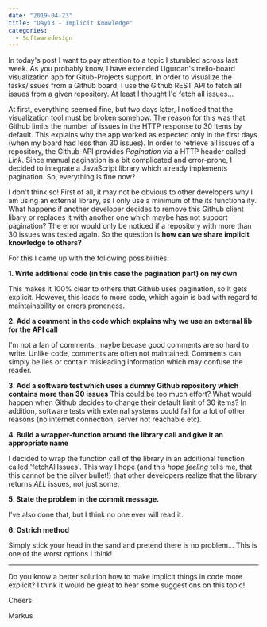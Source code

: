 ---
date: "2019-04-23"
title: "Day13 - Implicit Knowledge"
categories:
  - Softwaredesign
---

In today's post I want to pay attention to a topic I stumbled across last week.
As you probably know, I have extended Ugurcan's trello-board visualization app for Gitub-Projects support.
In order to visualize the tasks/issues from a Github board, I use the Github REST API to fetch all issues from a given repository.
At least I thought I'd fetch all issues...

At first, everything seemed fine, but two days later, I noticed that the visualization tool must be broken somehow.
The reason for this was that Github limits the number of issues in the HTTP response to 30 items by default.
This explains why the app worked as expected only in the first days (when my board had less than 30 issues).
In order to retrieve all issues of a repository, the Github-API provides *Pagination* via a HTTP header called *Link*.
Since manual pagination is a bit complicated and error-prone, I decided to integrate a JavaScript library which already implements pagination.
So, everything is fine now?

I don't think so!
First of all, it may not be obvious to other developers why I am using an external library, as I only use a minimum of the its functionality.
What happens if another developer decides to remove this Github client libary or replaces it with another one which maybe has not support pagination?
The error would only be noticed if a repository with more than 30 issues was tested again.
So the question is **how can we share implicit knowledge to others?**

For this I came up with the following possibilities:

**1. Write additional code (in this case the pagination part) on my own**

  This makes it 100% clear to others that Github uses pagination, so it gets explicit.
  However, this leads to more code, which again is bad with regard to maintainability or errors proneness.

**2. Add a comment in the code which explains why we use an external lib for the API call**

  I'm not a fan of comments, maybe becase good comments are so hard to write.
  Unlike code, comments are often not maintained.
  Comments can simply be lies or contain misleading information which may confuse the reader. 

**3. Add a software test which uses a dummy Github repository which contains more than 30 issues**
  This could be too much effort? What would happen when Github decides to change their default limit of 30 items?
  In addition, software tests with external systems could fail for a lot of other reasons (no internet connection, server not reachable etc).

**4. Build a wrapper-function around the library call and give it an appropriate name**

  I decided to wrap the function call of the library in an additional function called 'fetchAllIssues'.
  This way I hope (and this *hope feeling* tells me, that this cannot be the silver bullet!) that other developers realize that
  the library returns _ALL_ issues, not just some.

**5. State the problem in the commit message.**

  I've also done that, but I think no one ever will read it.

**6. Ostrich method**

   Simply stick your head in the sand and pretend there is no problem... This is one of the worst options I think!
  

  ------------------


Do you know a better solution how to make implicit things in code more explicit?
I think it would be great to hear some suggestions on this topic!

Cheers!

Markus












